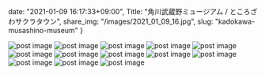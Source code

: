 date: "2021-01-09 16:17:33+09:00",
Title: "角川武蔵野ミュージアム / ところざわサクラタウン",
share_img: "/images/2021_01_09_16.jpg",
slug: "kadokawa-musashino-museum"
}

<img src="/images/2021_01_09_15.jpg" alt="post image" />
<img src="/images/2021_01_09_16.jpg" alt="post image" />
<img src="/images/2021_01_09_17.jpg" alt="post image" />
<img src="/images/2021_01_09_18.jpg" alt="post image" />
<img src="/images/2021_01_09_19.jpg" alt="post image" />
<img src="/images/2021_01_09_20.jpg" alt="post image" />
<img src="/images/2021_01_09_21.jpg" alt="post image" />
<img src="/images/2021_01_09_22.jpg" alt="post image" />
<img src="/images/2021_01_09_23.jpg" alt="post image" />
<img src="/images/2021_01_09_24.jpg" alt="post image" />
<img src="/images/2021_01_09_25.jpg" alt="post image" />
<img src="/images/2021_01_09_26.jpg" alt="post image" />
<img src="/images/2021_01_09_27.jpg" alt="post image" />